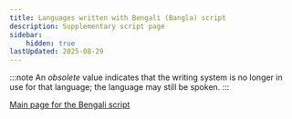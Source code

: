 ```yaml
---
title: Languages written with Bengali (Bangla) script
description: Supplementary script page
sidebar:
    hidden: true
lastUpdated: 2025-08-29
---
```



:::note
An _obsolete_ value indicates that the writing system is no longer in use for that language; the language may still be spoken.
:::

<WsList script='Beng' />

[Main page for the Bengali script](/scrlang/scripts/beng)

